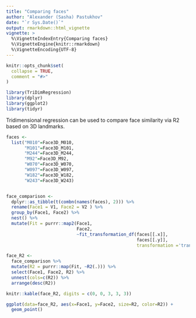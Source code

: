 ---
title: "Comparing faces"
author: "Alexander (Sasha) Pastukhov"
date: "`r Sys.Date()`"
output: rmarkdown::html_vignette
vignette: >
  %\VignetteIndexEntry{Comparing faces}
  %\VignetteEngine{knitr::rmarkdown}
  %\VignetteEncoding{UTF-8}
---

```{r setup, include = FALSE}
knitr::opts_chunk$set(
  collapse = TRUE,
  comment = "#>"
)

library(TriDimRegression)
library(dplyr)
library(ggplot2)
library(tidyr)
```


Tridimensional regression can be used to compare face similarity via R2 based on 3D landmarks. 

```{r}
faces <- 
  list("M010"=Face3D_M010,
       "M101"=Face3D_M101,
       "M244"=Face3D_M244,
       "M92"=Face3D_M92,
       "W070"=Face3D_W070,
       "W097"=Face3D_W097,
       "W182"=Face3D_W182,
       "W243"=Face3D_W243)


face_comparison <- 
  dplyr::as_tibble(t(combn(names(faces), 2))) %>%
  rename(Face1 = V1, Face2 = V2 ) %>%
  group_by(Face1, Face2) %>%
  nest() %>%
  mutate(Fit = purrr::map2(Face1, 
                           Face2, 
                           ~fit_transformation_df(faces[[.x]],
                                                  faces[[.y]],
                                                  transformation ='translation')))

face_R2 <-
  face_comparison %>%
  mutate(R2 = purrr::map(Fit, ~R2(.))) %>%
  select(Face1, Face2, R2) %>%
  unnest(cols=c(R2)) %>%
  arrange(desc(R2))

knitr::kable(face_R2, digits = c(0, 0, 3, 3, 3))

ggplot(data=face_R2, aes(x=Face1, y=Face2, size=R2, color=R2)) + 
  geom_point()
```
